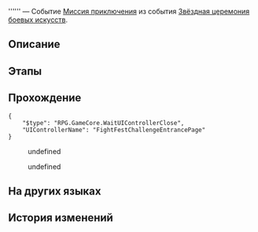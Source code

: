 {{Дополнить|Диалоги.}}
{{Миссия Инфобокс
|id              = 8025131
|Название        = 
|Изображение     = Миссия Освоения .png
|Тип             = Миссия приключения
|События         = Звёздная церемония боевых искусств
|Глава           = Звёздная церемония боевых искусств
|Условия         = Завершена [[Миссия приключения]] ''[[Храбрость одиночества на Сяньчжоу]]''
|Персонажи       = Клыкопир; Лука; Первопроходец
|СтартЛокация    = «Рассекатель небес»
|Мир             = Лофу Сяньчжоу
|Локации         = «Рассекатель небес»
|Предыдущая      = Храбрость одиночества на Сяньчжоу
|Следующая       = 
|Награды         = 
}}
'''''' — Событие [[Миссия приключения]] из события [[Звёздная церемония боевых искусств]].

==Описание==
{{Описание|<!--официальное описание из Перекрёстка судеб-->}}

==Этапы==


==Прохождение==
{{Дополнить}}

<pre>{
	"$type": "RPG.GameCore.WaitUIControllerClose",
	"UIControllerName": "FightFestChallengeEntrancePage"
}</pre>
:{{tx}}
<!--Unknown TalkSentence: 802514731-->
:{{Диалог|Стрелка}} undefined
:<!--Unknown TalkSentence: 802514733-->
:<!--Unknown TalkSentence: 802514734-->
:<!--Unknown TalkSentence: 802514735-->
:<!--Unknown TalkSentence: 802514736-->
::{{tx}}
:{{Диалог|Стрелка}} undefined
:<!--Unknown TalkSentence: 802514735-->
:<!--Unknown TalkSentence: 802514736-->
::{{tx}}
<!--Unknown TalkSentence: 802514735-->
<!--Unknown TalkSentence: 802514736-->
:{{tx}}
{{Диалог Конец}}

==На других языках==
{{На других языках
|en   = 
|zhs  = 
|zht  = 
|ja   = 
|ko   = 
|es   = 
|fr   = 
|ru   = 
|th   = 
|vi   = 
|de   = 
|id   = 
|pt   = 
}}

==История изменений==
{{История изменений|2.7}}

